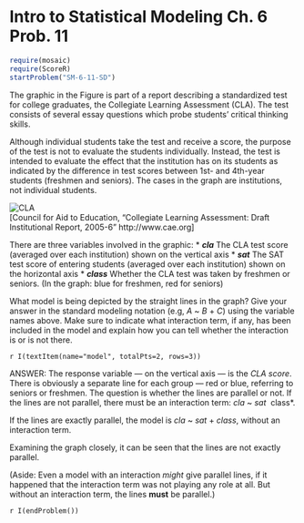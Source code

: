Intro to Statistical Modeling Ch. 6 Prob. 11
========================================================
```r
require(mosaic)
require(ScoreR)
startProblem("SM-6-11-SD")
```

The graphic in the Figure is part of a report describing a standardized test for college graduates, the Collegiate Learning Assessment (CLA).  The test consists of several essay questions which probe students' critical thinking skills.  

Although individual students take the test and receive a score, the purpose of the test is not to evaluate the students individually. Instead, the test is intended to evaluate the effect that the institution has on its students as indicated by the difference in test scores between 1st- and 4th-year students (freshmen and seniors). The cases in the graph are institutions, not individual students. 

![CLA](CLA-graph.png)      
[Council for Aid to Education, "Collegiate Learning Assessment: Draft
Institutional Report, 2005-6" http://www.cae.org]


There are three variables involved in the graphic:
* ***cla*** The CLA test score (averaged over each institution) shown on the vertical axis
* ***sat*** The SAT test score of entering students (averaged over each institution) shown on the horizontal axis
* ***class*** Whether the CLA test was taken by freshmen or seniors. (In the graph: blue for freshmen, red for seniors)


What model is being depicted by the straight lines in the graph?  Give
your answer in the standard modeling notation (e.g, *A* ~ *B* + *C*)
using the variable names above.  Make sure to indicate what
interaction term, if any, has been included in the model and explain
how you can tell whether the interaction is or is not there.

`r I(textItem(name="model", totalPts=2, rows=3))`

<aside>
ANSWER:
The response variable --- on the vertical axis --- is the *CLA score*.
There is obviously a separate line for each group --- red or blue,
referring to seniors or freshmen.  The question is whether the lines
are parallel  or not.  If the lines are not parallel, there must be an
interaction term: *cla* ~ *sat* *\ *class*.  

If the lines are exactly parallel, the model is *cla* ~ *sat* + *class*, without an interaction term. 

Examining the graph closely, it can be seen that the lines are not
exactly parallel.


(Aside: Even a model with an interaction *might* give parallel
lines, if it happened that the interaction term was not playing any
role at all.  But without an interaction term, the lines **must** be parallel.)

</aside>

`r I(endProblem())`